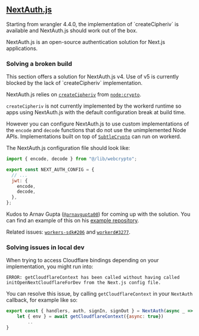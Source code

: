 
## [NextAuth.js](https://next-auth.js.org/)

<Callout>
  Starting from wrangler 4.4.0, the implementation of `createCipheriv` is available and NextAuth.js should
  work out of the box.
</Callout>

NextAuth.js is an open-source authentication solution for Next.js applications.

### Solving a broken build

<Callout>
  This section offers a solution for NextAuth.js v4. Use of v5 is currently blocked by the lack of
  `createCipheriv` implementation.
</Callout>

NextAuth.js relies on [`createCipheriv`](https://nodejs.org/docs/v22.13.1/api/crypto.html#cryptocreatecipherivalgorithm-key-iv-options) from [`node:crypto`](https://nodejs.org/docs/v22.13.1/api/crypto.html).

`createCipheriv` is not currently implemented by the workerd runtime so apps using NextAuth.js with the default configuration break at build time.

However you can configure NextAuth.js to use custom implementations of the `encode` and `decode` functions that do not use the unimplemented Node APIs. Implementations built on top of [`SubtleCrypto`](https://developer.mozilla.org/en-US/docs/Web/API/SubtleCrypto) can run on workerd.

The NextAuth.js configuration file should look like:

```js
import { encode, decode } from "@/lib/webcrypto";

export const NEXT_AUTH_CONFIG = {
  // ...
  jwt: {
    encode,
    decode,
  },
};
```

Kudos to Arnav Gupta ([`@arnavgupta00`](https://github.com/arnavgupta00)) for coming up with the solution.
You can find an example of this on his [example repository](https://github.com/arnavgupta00/deployment-cf-workers-prisma-nextauth).

Related issues: [`workers-sdk#206`](https://github.com/opennextjs/opennextjs-cloudflare/issues/206) and [`workerd#3277`](https://github.com/cloudflare/workerd/issues/3277).

### Solving issues in local dev

When trying to access Cloudflare bindings depending on your implementation, you might run into:

`ERROR: getCloudflareContext has been called without having called initOpenNextCloudflareForDev from the Next.js config file.`

You can resolve this issue, by calling `getCloudflareContext` in your `NextAuth` callback, for example like so:

```js
export const { handlers, auth, signIn, signOut } = NextAuth(async _ => {
	let { env } = await getCloudflareContext({async: true})
        ..
}
```
